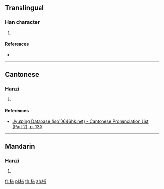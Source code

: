 ==Translingual==

===Han character===
{{Han char|rn=75|rad=木|as=10|sn=14|four=44961|canj=DTOR|ids=⿰木荅}}

# {{defn|Han|sort=木10}}

====References====
* {{Han ref|kx=0543.130|dkj=15235|dj=0931.030|hdz=21261.070|uh=6999|ud=27033|bh=E247|bd=57927}}

----

==Cantonese==

===Hanzi===
{{yue-hanzi|jyut=[[daap6]]|y=daap6}}

# {{defn|lang=yue|sort=木10}}

====References====
*[http://www.iso10646hk.net/jp/document/download.jsp Jyutping Database (iso10646hk.net) - Cantonese Pronunciation List (Part 2), p. 130]

----

==Mandarin==

===Hanzi===
{{cmn-hanzi|pin=[[tā]] ([[ta1]])|wg=t'a<sup>1</sup>}}

# {{defn|lang=cmn|sort=木10}}

[[fr:榙]]
[[pl:榙]]
[[th:榙]]
[[zh:榙]]
